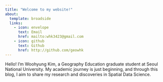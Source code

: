 ```yaml
---
title: "Welcome to my website!"
about:
  template: broadside
  links: 
    - icon: envelope
      text: Email
      href: mailto:whk3423@gmail.com
    - icon: github
      text: Github
      href: http://github.com/geowhk
---
```


Hello! I'm Woohyung Kim, a Geography Education graduate student at Seoul National University. My academic journey is just beginning, and through this blog, I aim to share my research and discoveries in Spatial Data Science.
